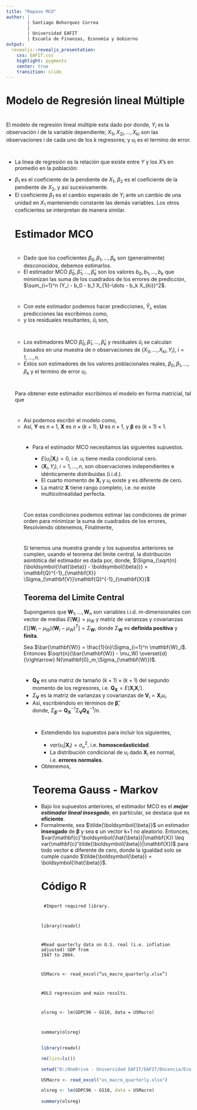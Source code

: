 ---
title: "Repaso MCO"
author: |
        | Santiago Bohorquez Correa
        |
        | Universidad EAFIT
        | Escuela de Finanzas, Economía y Gobierno
output:
  revealjs::revealjs_presentation:
    css: EAFIT.css
    highlight: pygments
    center: true
    transition: slide
---

# Modelo de Regresión lineal Múltiple

#

 El modelo de regresión lineal múltiple esta dado por
\begin{equation}
        Y_i = \beta_0 + \beta_1 X_{1i} + \beta_2 X_{2i} + \dots + \beta_k X_{ki} + u_i
\end{equation}
    donde, $Y_i$ es la observación $i$ de la variable dependiente; $X_{1i},X_{2i},\dots,X_{ki}$ son las observaciones $i$ de cada uno de los $k$ regresores; y $u_i$ es el termino de error.

#

<ul>
<li> La linea de regresión es la relación que existe entre $Y$ y los $X$'s en promedio en la población:


\begin{eqnarray}   
        E(Y|X_{1i}=x_1,X_{2i}=x_2,\dots,X_{ki}=x_k) = \\
        \beta_0 + \beta_1 x_1 + \beta_2 x_2 + \dots + \beta_k x_k
    \end{eqnarray}

</li>
<li> $\beta_1$ es el coeficiente de la pendiente de $X_1$, $\beta_2$ es el coeficiente de la pendiente de $X_2$, y así sucesivamente.</li>
<li> El coeficiente $\beta_1$ es el cambio esperado de $Y_i$ ante un cambio de una unidad en $X_1$ manteniendo constante las demás variables. Los otros coeficientes se interpretan de manera similar.</li>
    
# Estimador MCO

# 

<ul>
<li> Dado que los coeficientes $\beta_0,\beta_1,\dots,\beta_k$ son (generalmente) desconocidos, debemos estimarlos.</li>
<li> El estimador MCO $\hat{\beta}_0,\hat{\beta}_1,\dots,\hat{\beta}_k$ son los valores $b_0,b_1,\dots,b_k$ que minimizan las suma de los cuadrados de los errores de predicción, $\sum_{i=1}^n (Y_i - b_0 - b_1 X_{1i}-\dots - b_k X_{ki})^2$.</li>
</ul>

#

<ul>
<li> Con este estimador podemos hacer predicciones, $\hat{Y}_i$, estas predicciones las escribimos como,
    \begin{equation}
        \hat{Y}_i = \hat{\beta}_0 + \hat{\beta}_1 X_{1i} + \dots + \hat{\beta}_k X_{ki}, \, i = 1,\dots, n   
    \end{equation}</li>

<li> y los residuales resultantes, $\hat{u}_i$ son,
    \begin{equation}
        \hat{u}_i = Y_i - \hat{Y}_i, \, i = 1,\dots, n   
    \end{equation}</li>
 </ul>


#

<ul>

<li> Los estimadores MCO $\hat{\beta}_0,\hat{\beta}_1,\dots,\hat{\beta}_k$ y residuales $\hat{u}_i$ se calculan basados en una muestra de $n$ observaciones de $(X_{1i},\dots,X_{ki},Y_i)$, $i=1,\dots,n$. </li>
<li> Estos son estimadores de los valores poblacionales reales, $\beta_0,\beta_1,\dots,\beta_k$ y el termino de error $u_i$.</li>
</ul>

#
 Para obtener este estimador escribimos el modelo en forma matricial, tal que
    \begin{eqnarray*}
    \mathbf{Y}  = \begin{pmatrix}
Y_1 \\ 
Y_2 \\ 
\vdots \\ 
Y_n
\end{pmatrix}, 
    \mathbf{U} = \begin{pmatrix}
u_1 \\ 
u_2 \\ 
\vdots \\ 
u_n
\end{pmatrix}, 
\boldsymbol{\beta} =  \begin{pmatrix}
\beta_0 \\ 
\beta_1 \\ 
\vdots \\ 
\beta_k
\end{pmatrix}, \\
\mathbf{X} = \begin{pmatrix}
1 & X_{11} & \dots & X_{k1} \\ 
1 & X_{12} & \dots & X_{k2}  \\ 
\vdots & \vdots & \ddots &  \vdots \\ 
1 & X_{1n} & \dots & X_{kn} 
\end{pmatrix} = \begin{pmatrix}
\mathbf{X}'_1 \\ 
\mathbf{X}'_2 \\ 
\vdots \\ 
\mathbf{X}'_n
\end{pmatrix}
\end{eqnarray*}

#

<ul>
<li>Así podemos escribir el modelo como,
    \begin{equation}
        \mathbf{Y}  = \mathbf{X} \boldsymbol{\beta} + \mathbf{U}
    \end{equation}</li>
<li> Así, $\mathbf{Y}$ es $n \times 1$, $\mathbf{X}$ es $n \times (k+1)$, $\mathbf{U}$ es $n \times 1$, y $\boldsymbol{\beta}$ es $(k+1) \times 1$.</li>

#

<ul>
<li> Para el estimador MCO necesitamos las siguientes supuestos.</li>
  <ul>
  <li>$E(u_i|\mathbf{X}_i)=0$, i.e. $u_i$ tiene media condicional cero.</li>
  <li>$(\mathbf{X}_i,Y_i)$, $i=1,\dots,n$, son observaciones independientes e idénticamente distribuidas (i.i.d.).</li>
  <li>El cuarto momento de $\mathbf{X}_i$ y $u_i$ existe y es diferente de cero.</li>
  <li>La matriz $\mathbf{X}$ tiene rango completo, i.e. no existe multicolinealidad perfecta.</li>
</ul>
</ul>

#

Con estas condiciones podemos estimar las condiciones de primer orden para minimizar la suma de cuadrados de los errores,
    \begin{equation}
        -2\mathbf{X}'(\mathbf{Y} - \mathbf{X} b) = \mathbf{0}_{k+1}
    \end{equation}
 Resolviendo obtenemos,
    \begin{equation}
        \mathbf{X}'\mathbf{Y} = \mathbf{X}'\mathbf{X} \boldsymbol{\hat{\beta}}
    \end{equation}
 Finalmente,
    \begin{equation}
     \boldsymbol{\hat{\beta}} = (\mathbf{X}'\mathbf{X})^{-1} \mathbf{X}'\mathbf{Y}
     \end{equation}
     
# 

Si tenemos una muestra grande y los supuestos anteriores se cumplen, usando el teorema del limite central, la distribución asintótica del estimador es dada por,
    \begin{equation}
       \sqrt{n}(\boldsymbol{\hat{\beta}} - \boldsymbol{\beta}) \overset{d}{\rightarrow} N(\mathbf{0}_{k+1},\Sigma_{\sqrt{n}(\boldsymbol{\hat{\beta}} - \boldsymbol{\beta})}) 
    \end{equation}
    donde, $\Sigma_{\sqrt{n}(\boldsymbol{\hat{\beta}} - \boldsymbol{\beta})} = \mathbf{Q}^{-1}_{\mathbf{X}} \Sigma_{\mathbf{V}}\mathbf{Q}^{-1}_{\mathbf{X}}$

## Teorema del Limite Central

Supongamos que $\mathbf{W}_1,\dots,\mathbf{W}_n$ son variables i.i.d. $m$-dimensionales con vector de medias $E(\mathbf{W}_i) = \mu_W$  y matriz de varianzas y covarianzas $E[(\mathbf{W}_i - \mu_W) (\mathbf{W}_i - \mu_W)^T]= \Sigma_{\mathbf{W}}$, donde $\Sigma_{\mathbf{W}}$ es __definida positiva__ y __finita__.

Sea $\bar{\mathbf{W}} = \frac{1}{n}\Sigma_{i=1}^n \mathbf{W}_i$. Entonces $\sqrt{n}(\bar{\mathbf{W}} - \mu_W) \overset{d}{\rightarrow} N(\mathbf{0}_m,\Sigma_{\mathbf{W}})$.

#

<ul>

<li>$\mathbf{Q}_{\mathbf{X}}$ es una matriz de tamaño $(k+1) \times (k+1)$ del segundo momento de los regresores, i.e. $\mathbf{Q}_{\mathbf{X}} = E(\mathbf{X}_i\mathbf{X}_i')$.</li>
<li> $\Sigma_{\mathbf{V}}$ es la matriz de varianzas y covarianzas de $\mathbf{V}_i = \mathbf{X}_i u_i$.</li>
<li> Así, escribiéndolo en términos de $\boldsymbol{\hat{\beta}}$,
     \begin{equation}
       \boldsymbol{\hat{\beta}} \overset{d}{\rightarrow}  N(\boldsymbol{\beta},\Sigma_{\boldsymbol{\hat{\beta}}}) 
    \end{equation}  
    donde, $\Sigma_{\boldsymbol{\hat{\beta}}} =  \mathbf{Q}^{-1}_{\mathbf{X}} \Sigma_{\mathbf{V}}\mathbf{Q}^{-1}_{\mathbf{X}} / n$.</li>
    
#
<ul>
<li>Extendiendo los supuestos para incluir los siguientes,</li>
<ul>
<li> $var(u_i|\mathbf{X}_i)=\sigma^2_u$, i.e. __homoscedasticidad__.</li>
<li> La distribución condicional de $u_i$ dado $\mathbf{X}_i$ es normal, i.e. __errores normales__.</li>
</ul>
<li> Obtenemos,
    \begin{equation}
       \boldsymbol{\hat{\beta}} \overset{d}{\rightarrow}  N(\boldsymbol{\beta},\sigma^2_u(\mathbf{X}'\mathbf{X})^{-1}) 
    \end{equation}  </li>
</ul>

# Teorema Gauss - Markov
<ul>
<li>Bajo los supuestos anteriores, el estimador MCO es el ___mejor estimador lineal insesgado___, en particular, se destaca que es __eficiente__.</li>
<li> Formalmente, sea $\tilde{\boldsymbol{\beta}}$ un estimador __insesgado__ de $\boldsymbol{\beta}$ y sea $\mathbf{c}$ un vector k+1  no aleatorio. Entonces, $var(\mathbf{c}'\boldsymbol{\hat{\beta}}|\mathbf{X}) \leq var(\mathbf{c}'\tilde{\boldsymbol{\beta}}|\mathbf{X})$ para todo vector $\mathbf{c}$ diferente de cero, donde la igualdad solo se cumple cuando $\tilde{\boldsymbol{\beta}} = \boldsymbol{\hat{\beta}}$.</li>


# Código R

##

<code>
#Import required library.

library(readxl)
      
#Read quarterly data on U.S. real (i.e. inflation adjusted) GDP from 1947 to 2004.

USMacro <- read_excel("us_macro_quarterly.xlsx")

#OLS regression and main results.

olsreg <- lm(GDPC96 ~ GS10, data = USMacro)

summary(olsreg)
</code>

##
```{r ols, echo=FALSE}
library(readxl)

rm(list=ls())

setwd("D:/OneDrive - Universidad EAFIT/EAFIT/Docencia/Econometria 2/2021 - 1")

USMacro <- read_excel("us_macro_quarterly.xlsx")

olsreg <- lm(GDPC96 ~ GS10, data = USMacro)
        
summary(olsreg)
```
